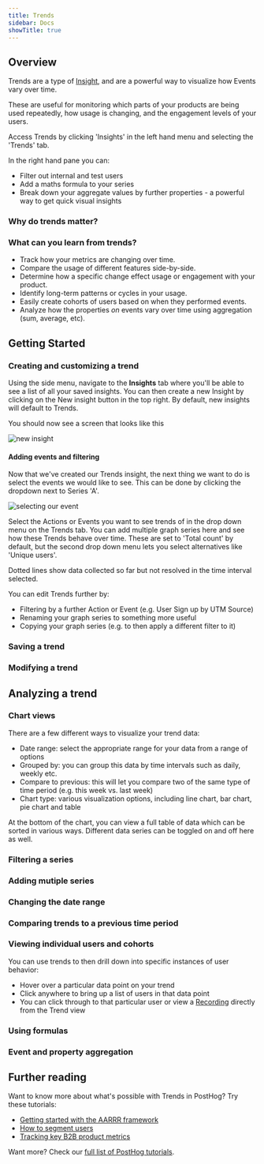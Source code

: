 ```yaml
---
title: Trends
sidebar: Docs
showTitle: true
---
```


<FeatureAvailability allPlans />

## Overview

Trends are a type of [Insight](/docs/user-guides/insights), and are a powerful way to visualize how Events vary over time.

These are useful for monitoring which parts of your products are being used repeatedly, how usage is changing, and the engagement levels of your users.

Access Trends by clicking 'Insights' in the left hand menu and selecting the 'Trends' tab.

In the right hand pane you can:

-   Filter out internal and test users
-   Add a maths formula to your series
-   Break down your aggregate values by further properties - a powerful way to get quick visual insights

### Why do trends matter?

### What can you learn from trends?

-   Track how your metrics are changing over time.
-   Compare the usage of different features side-by-side.
-   Determine how a specific change effect usage or engagement with your product.
-   Identify long-term patterns or cycles in your usage.
-   Easily create cohorts of users based on when they performed events.
-   Analyze how the properties _on_ events vary over time using aggregation (sum, average, etc).

## Getting Started

### Creating and customizing a trend

Using the side menu, navigate to the **Insights** tab where you'll be able to see a list of all your saved insights. You can then create a new Insight by clicking on the New insight button in the top right. By default, new insights will default to Trends.

You should now see a screen that looks like this

![new insight](../../images/docs/user-guides/trends/new-insight.png)

#### Adding events and filtering

Now that we've created our Trends insight, the next thing we want to do is select the events we would like to see. This can be done by clicking the dropdown next to Series 'A'.

![selecting our event](../../images/docs/user-guides/trends/select-event.png)

Select the Actions or Events you want to see trends of in the drop down menu on the Trends tab. You can add multiple graph series here and see how these Trends behave over time. These are set to 'Total count' by default, but the second drop down menu lets you select alternatives like 'Unique users'.

Dotted lines show data collected so far but not resolved in the time interval selected.

You can edit Trends further by:

-   Filtering by a further Action or Event (e.g. User Sign up by UTM Source)
-   Renaming your graph series to something more useful
-   Copying your graph series (e.g. to then apply a different filter to it)

### Saving a trend

### Modifying a trend

## Analyzing a trend

### Chart views

There are a few different ways to visualize your trend data:

-   Date range: select the appropriate range for your data from a range of options
-   Grouped by: you can group this data by time intervals such as daily, weekly etc.
-   Compare to previous: this will let you compare two of the same type of time period (e.g. this week vs. last week)
-   Chart type: various visualization options, including line chart, bar chart, pie chart and table

At the bottom of the chart, you can view a full table of data which can be sorted in various ways. Different data series can be toggled on and off here as well.

### Filtering a series

### Adding mutiple series

### Changing the date range

### Comparing trends to a previous time period

### Viewing individual users and cohorts

You can use trends to then drill down into specific instances of user behavior:

-   Hover over a particular data point on your trend
-   Click anywhere to bring up a list of users in that data point
-   You can click through to that particular user or view a [Recording](/docs/user-guides/recordings) directly from the Trend view

### Using formulas

### Event and property aggregation

## Further reading

Want to know more about what's possible with Trends in PostHog? Try these tutorials:

-   [Getting started with the AARRR framework](/tutorials/aarrr-framework)
-   [How to segment users](/tutorials/how-to-segment-users)
-   [Tracking key B2B product metrics](/tutorials/b2b)

Want more? Check our [full list of PostHog tutorials](https://posthog.com/tutorials).
